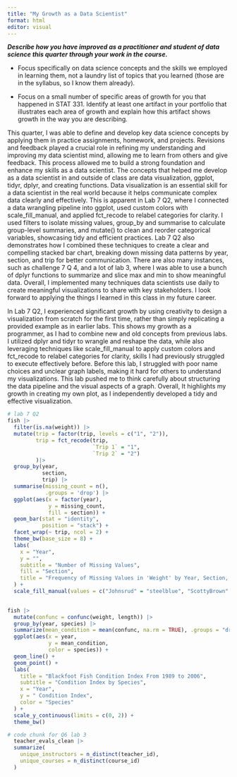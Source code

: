 ```yaml
---
title: "My Growth as a Data Scientist"
format: html
editor: visual
---
```


***Describe how you have improved as a practitioner and student of data science this quarter through your work in the course.***

-   Focus specifically on data science concepts and the skills we employed in learning them, not a laundry list of topics that you learned (those are in the syllabus, so I know them already).

-   Focus on a small number of specific areas of growth for you that happened in STAT 331. Identify at least one artifact in your portfolio that illustrates each area of growth and explain how this artifact shows growth in the way you are describing.

This quarter, I was able to define and develop key data science concepts by applying them in practice assignments, homework, and projects. Revisions and feedback played a crucial role in refining my understanding and improving my data scientist mind, allowing me to learn from others and give feedback. This process allowed me to build a strong foundation and enhance my skills as a data scientist. The concepts that helped me develop as a data scientist in and outside of class are data visualization, ggplot, tidyr, dplyr, and creating functions. Data visualization is an essential skill for a data scientist in the real world because it helps communicate complex data clearly and effectively. This is apparent in Lab 7 Q2, where I connected a data wrangling pipeline into ggplot, used custom colors with scale_fill_manual, and applied fct_recode to relabel categories for clarity. I used filters to isolate missing values, group_by and summarise to calculate group-level summaries, and mutate() to clean and reorder categorical variables, showcasing tidy and efficient practices. Lab 7 Q2 also demonstrates how I combined these techniques to create a clear and compelling stacked bar chart, breaking down missing data patterns by year, section, and trip for better communication. There are also many instances, such as challenge 7 Q 4, and a lot of lab 3, where I was able to use a bunch of dplyr functions to summarize and slice max and min to show meaningful data. Overall, I implemented many techniques data scientists use daily to create meaningful visualizations to share with key stakeholders. I look forward to applying the things I learned in this class in my future career.

In Lab 7 Q2, I experienced significant growth by using creativity to design a visualization from scratch for the first time, rather than simply replicating a provided example as in earlier labs. This shows my growth as a programmer, as I had to combine new and old concepts from previous labs. I utilized dplyr and tidyr to wrangle and reshape the data, while also leveraging techniques like scale_fill_manual to apply custom colors and fct_recode to relabel categories for clarity, skills I had previously struggled to execute effectively before. Before this lab, I struggled with poor name choices and unclear graph labels, making it hard for others to understand my visualizations. This lab pushed me to think carefully about structuring the data pipeline and the visual aspects of a graph. Overall, It highlights my growth in creating my own plot, as I independently developed a tidy and effective visualization.

```r
# lab 7 Q2 
fish |>
  filter(is.na(weight)) |>
  mutate(trip = factor(trip, levels = c("1", "2")), 
         trip = fct_recode(trip, 
                           `Trip 1` = "1",
                           `Trip 2` = "2")
         )|>
  group_by(year, 
           section, 
           trip) |>
  summarise(missing_count = n(), 
            .groups = 'drop') |>
  ggplot(aes(x = factor(year), 
             y = missing_count, 
             fill = section)) +
  geom_bar(stat = "identity", 
           position = "stack") +
  facet_wrap(~ trip, ncol = 2) +
  theme_bw(base_size = 8) +
  labs(
    x = "Year",
    y = "",
    subtitle = "Number of Missing Values",
    fill = "Section",
    title = "Frequency of Missing Values in 'Weight' by Year, Section, and Trip"
  ) +
  scale_fill_manual(values = c("Johnsrud" = "steelblue", "ScottyBrown" = "gray"))  # Adjusted color for ScottyBrown
  
```


```r
fish |>
  mutate(confunc = confunc(weight, length)) |>
  group_by(year, species) |>
  summarize(mean_condition = mean(confunc, na.rm = TRUE), .groups = "drop") |>
  ggplot(aes(x = year, 
             y = mean_condition, 
             color = species)) +
  geom_line() +
  geom_point() +
  labs(
    title = "Blackfoot Fish Condition Index From 1989 to 2006",
    subtitle = "Condition Index by Species",
    x = "Year",
    y = " Condition Index",
    color = "Species"
  ) +
  scale_y_continuous(limits = c(0, 2)) +
  theme_bw()
```


```r
# code chunk for Q6 lab 3
  teacher_evals_clean |>
  summarize(
    unique_instructors = n_distinct(teacher_id),
    unique_courses = n_distinct(course_id)
  )
```

